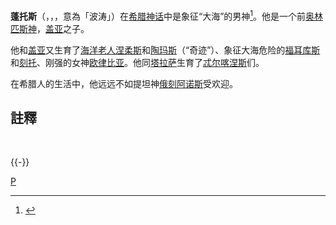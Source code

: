 {{noteTA
|G1=希臘神話
|T=zh-hans:蓬托斯; zh-cn:蓬托斯; zh-tw:澎濤士; zh-hk:澎濤士;
|1=zh-hans:蓬托斯; zh-cn:蓬托斯; zh-tw:澎濤士; zh-hk:澎濤士;
|2=zh-hans:刻托; zh-cn:刻托; zh-tw:刻托; zh-hk:潔多;
|3=zh-hans:福耳库斯; zh-cn:福耳库斯; zh-tw:福耳庫斯; zh-hk:科歇斯;
|4=zh-cn:娅;zh-tw:亞;
}}
{{Infobox deity
| type         = Greek
| deity_of     =海神 
| image        = ConstantaPontos.JPG
| affiliation  =[[希腊原始神|希腊原始神]]、[[希腊海神|希腊海神]] 
| abode        = 海
| consort      = [[盖亚|盖亚]]、[[塔拉萨_(希腊神话)|塔拉萨]]
| parents      = [[盖亚|盖亚]]<br/>或 盖亚与[[埃忒耳|埃忒耳]]
| siblings     = [[乌拉诺斯|乌拉诺斯]]
| offspring    = [[涅柔斯|涅柔斯]]、[[陶玛斯|陶玛斯]]、[[福耳库斯|福耳库斯]]<br/>[[刻托|刻托]]、[[欧律比亚|欧律比亚]]、[[忒尔喀涅斯|忒尔喀涅斯]]

}}'''蓬托斯'''（{{lang-el|Πόντος}}，{{lang-la|Pontos}}，{{lang-en|Pontus}}，意為「波涛」）在[[希腊神话|希腊神话]]中是象征“大海”的男神<ref name=希臘羅馬神話故事>{{cite book zh |author=宋碧雲 |title=《[[希臘羅馬神話故事|希臘羅馬神話故事]]》|format= |edition= |location=台北|publisher=志文出版社 |date=1988年 |pages= |id= }}</ref>。他是一个前[[奥林匹斯神|奥林匹斯神]]，[[盖亚|盖亚]]之子。

他和[[盖亚|盖亚]]又生育了[[希腊海神#海洋老人和宁芙|海洋老人]][[涅柔斯|涅柔斯]]和[[陶玛斯|陶玛斯]]（“奇迹”）、象征大海危险的[[福耳库斯|福耳库斯]]和[[刻托|刻托]]、刚强的女神[[欧律比亚|欧律比亚]]。他同[[塔拉萨_(希腊神话)|塔拉萨]]生育了[[忒尔喀涅斯|忒尔喀涅斯]]们。

在希腊人的生活中，他远远不如提坦神[[俄刻阿诺斯|俄刻阿诺斯]]受欢迎。

== 註釋 ==
{{reflist}}

<br>
{{myth-stub}}

{{-}}
{{希腊海神}}
{{希腊原始神}}
{{Authority control}}
[[Category:希臘海神|P]]